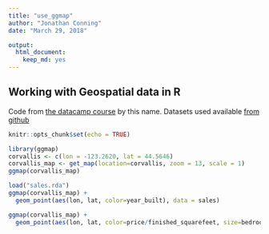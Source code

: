 ```yaml
---
title: "use_ggmap"
author: "Jonathan Conning"
date: "March 29, 2018"

output: 
  html_document: 
    keep_md: yes
---
```


## Working with Geospatial data in R

Code from [the datacamp course](https://campus.datacamp.com/courses/working-with-geospatial-data-in-r/) by this name.  Datasets used available [from github](https://github.com/cwickham/geospatial/tree/master/data)

```r
knitr::opts_chunk$set(echo = TRUE)
```

```r
library(ggmap)
corvallis <- c(lon = -123.2620, lat = 44.5646)
corvallis_map <- get_map(location=corvallis, zoom = 13, scale = 1)
ggmap(corvallis_map)
```
```r
load("sales.rda")
ggmap(corvallis_map) +
  geom_point(aes(lon, lat, color=year_built), data = sales)
```
```r
ggmap(corvallis_map) +
  geom_point(aes(lon, lat, color=price/finished_squarefeet, size=bedrooms), data = sales)
```

